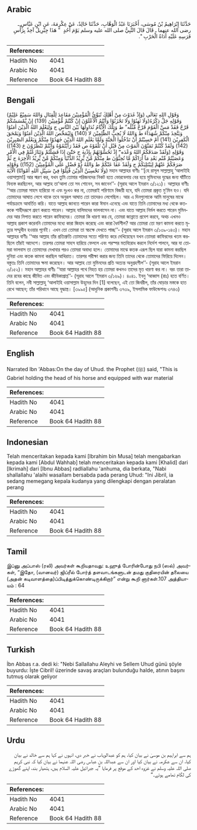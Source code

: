 ## Arabic


<div dir="rtl" lang="ar" style={{fontSize:'larger',backgroundColor:'#f8f9fa',padding:20}}>
حَدَّثَنَا إِبْرَاهِيمُ بْنُ مُوسَى، أَخْبَرَنَا عَبْدُ الْوَهَّابِ، حَدَّثَنَا خَالِدٌ، عَنْ عِكْرِمَةَ، عَنِ ابْنِ عَبَّاسٍ ـ رضى الله عنهما ـ قَالَ قَالَ النَّبِيُّ صلى الله عليه وسلم يَوْمَ أُحُدٍ ‏ "‏ هَذَا جِبْرِيلُ آخِذٌ بِرَأْسِ فَرَسِهِ عَلَيْهِ أَدَاةُ الْحَرْبِ ‏"‏‏.‏
</div>
<div style={{backgroundColor:'#f8f9fa',padding:20, marginBottom: 10}}><table> <thead> <tr> <th>References:</th> <th></th> </tr> </thead> <tbody><tr><td>Hadith No</td><td>4041</td></tr><tr><td>Arabic No</td><td>4041</td></tr><tr><td>Reference</td><td>Book 64 Hadith 88</td></tr></tbody></table></div>

## Bengali


<div dir="ltr" lang="bn" style={{fontSize:'larger',backgroundColor:'#f8f9fa',padding:20}}>
وَقَوْلِ اللهِ تَعَالَى (وَإِذْ غَدَوْتَ مِنْ أَهْلِكَ تُبَوِّئُ الْمُؤْمِنِيْنَ مَقَاعِدَ لِلْقِتَالِ وَاللهُ سَمِيْعٌ عَلِيْمٌ) وَقَوْلِهِ جَلَّ ذِكْرُهُ(وَلَا تَهِنُوْا وَلَا تَحْزَنُوْا وَأَنْتُمُ الْأَعْلَوْنَ إِنْ كُنْتُمْ مُّؤْمِنِيْنَ (139) إِنْ يَّمْسَسْكُمْ قَرْحٌ فَقَدْ مَسَّ الْقَوْمَ قَرْحٌ مِّثْلُه” ط وَتِلْكَ الْأَيَّامُ نُدَاوِلُهَا بَيْنَ النَّاسِ ج وَلِيَعْلَمَ اللهُ الَّذِيْنَ اٰمَنُوْا وَيَتَّخِذَ مِنْكُمْ شُهَدَآءَ ط وَاللهُ لَا يُحِبُّ الظّٰلِمِيْنَ لا (140) وَلِيُمَحِّصَ اللهُ الَّذِيْنَ اٰمَنُوْا وَيَمْحَقَ الْكٰفِرِيْنَ (141) أَمْ حَسِبْتُمْ أَنْ تَدْخُلُوا الْجَنَّةَ وَلَمَّا يَعْلَمِ اللهُ الَّذِيْنَ جٰهَدُوْا مِنْكُمْ وَيَعْلَمَ الصّٰبِرِيْنَ (142) وَلَقَدْ كُنْتُمْ تَمَنَّوْنَ الْمَوْتَ مِنْ قَبْلِ أَنْ تَلْقَوْهُ ص فَقَدْ رَأَيْتُمُوْهُ وَأَنْتُمْ تَنْظُرُوْنَ ع (143)) وَقَوْلِهِ (وَلَقَدْ صَدَقَكُمُ اللهُ وَعْدَه”ٓ إِذْ تَحُسُّوْنَهُمْ بِإِذْنِهٰ ج حَتّٰىٓ إِذَا فَشِلْتُمْ وَتَنَازَعْتُمْ فِي الْأَمْرِ وَعَصَيْتُمْ مِّنْم بَعْدِ مَآ أَرَاكُمْ مَّا تُحِبُّوْنَ ط مِنْكُمْ مَّنْ يُّرِيْدُ الدُّنْيَا وَمِنْكُمْ مَّنْ يُّرِيْدُ الْاٰخِرَةَ ج ثُمَّ صَرَفَكُمْ عَنْهُمْ لِيَبْتَلِيَكُمْ ج وَلَقَدْ عَفَا عَنْكُمْ ط وَاللهُ ذُوْ فَضْلٍ عَلَى الْمُؤْمِنِيْنَ (152)) وَقَوْلِهِ (وَلَا تَحْسِبَنَّ الَّذِيْنَ قُتِلُوْا فِيْ سَبِيْلِ اللهِ أَمْوَاتًا) الْآيَةَ মহান আল্লাহর বাণীঃ ‘‘[হে রাসূল সাল্লাল্লাহু ‘আলাইহি ওয়াসাল্লাম!] আর স্মরণ কর, যখন তুমি তোমার পরিজনদের নিকট হতে ভোরবেলায় বের হয়ে মুমিনদের যুদ্ধের জন্য ঘাঁটিতে বিন্যস্ত করছিলেন, আর আল্লাহ তা‘আলা তো সব শোনেন, সব জানেন’’- (সূরাহ আলে ইমরান ৩/১২১)। আল্লাহর বাণীঃ ‘‘আর তোমরা সাহস হারিয়ো না এবং দুঃখও কর না, তোমরাই পরিণামে বিজয়ী হবে, যদি তোমরা প্রকৃত মু’মিন হও। যদি তোমাদের আঘাত লেগে থাকে তবে অনুরূপ আঘাত তো তাদেরও লেগেছিল। আর এ দিনগুলোকে আমি মানুষের মাঝে পর্যায়ক্রমে আবর্তিত করি। যাতে আল্লাহ জানতে পারেন কারা ঈমান এনেছে এবং যাতে তিনি তোমাদের মধ্য থেকে কতককে শাহীদরূপে গ্রহণ করতে পারেন। আল্লাহ যালিমদের ভালবাসেন না। এবং যাতে আল্লাহ নির্মল করতে পারেন মুমিনদের আর নিপাত করতে পারেন কাফিরদের। তোমরা কি ধারণা কর যে, তোমরা জান্নাতে প্রবেশ করবে, অথচ এখনও আল্লাহ প্রকাশ করেননি তোমাদের মধ্যে কারা জিহাদ করেছে এবং কারা ধৈর্যশীল? আর তোমরা তো মরণ কামনা করতে মৃত্যুর সম্মুখীন হওয়ার পূর্বেই। এখন তো তোমরা তা স্বচক্ষে দেখতে পাচ্ছ’’- (সূরাহ আলে ইমরান ৩/১৩৯-১৪৩)। মহান আল্লাহর বাণীঃ ‘‘আর আল্লাহ তাঁর প্রতিশ্রুতি তোমাদের সত্যে পরিণত করে দেখিয়েছেন যখন তোমরা কাফিরদের খতম করছিলে তাঁরই আদেশে। তারপর তোমরা সাহস হারিয়ে ফেললে এবং পরস্পর মতবিরোধ করলে নির্দেশ পালনে, আর যা তোমরা ভালবাস তা তোমাদের দেখাবার পরও তোমরা অবাধ্য হলে। তোমাদের মাঝে কতক এরূপ ছিল যারা কামনা করছিল দুনিয়া এবং কতক কামনা করছিল আখিরাত। তারপর পরীক্ষা করার জন্য তিনি তাদের থেকে তোমাদের ফিরিয়ে দিলেন। বস্তুতঃ তিনি তোমাদের ক্ষমা করেছেন। আর আল্লাহ তো মুমিনদের প্রতি অত্যন্ত অনুগ্রহশীল’’- (সূরাহ আলে ইমরান ৩/১৫২)। মহান আল্লাহর বাণীঃ ‘‘যারা আল্লাহর পথে নিহত হয় তোমরা কখনও তাদের মৃত ধারণা কর না। বরং তারা তাদের রবের কাছে জীবিত এবং জীবিকাপ্রাপ্ত’’- (সূরাহ আলে ‘ইমরান ৩/১৬৯)। ৪০৪১. ইবনু ‘আব্বাস (রাঃ) হতে বর্ণিত। তিনি বলেন, নবী সাল্লাল্লাহু ‘আলাইহি ওয়াসাল্লাম উহূদের দিন [1] বলেছেন, এই তো জিবরীল, তাঁর ঘোড়ার মস্তকে হাত রেখে আছেন; তাঁর পরিধানে আছে যুদ্ধাস্ত্র। [৩৯৯৫] (আধুনিক প্রকাশনীঃ ৩৭৩৯, ইসলামিক ফাউন্ডেশনঃ ৩৭৪৩)
</div>
<div style={{backgroundColor:'#f8f9fa',padding:20, marginBottom: 10}}><table> <thead> <tr> <th>References:</th> <th></th> </tr> </thead> <tbody><tr><td>Hadith No</td><td>4041</td></tr><tr><td>Arabic No</td><td>4041</td></tr><tr><td>Reference</td><td>Book 64 Hadith 88</td></tr></tbody></table></div>

## English


<div dir="ltr" lang="en" style={{fontSize:'larger',backgroundColor:'#f8f9fa',padding:20}}>
Narrated Ibn 'Abbas:On the day of Uhud. the Prophet (ﷺ) said, "This is Gabriel holding the head of his horse and equipped with war material
</div>
<div style={{backgroundColor:'#f8f9fa',padding:20, marginBottom: 10}}><table> <thead> <tr> <th>References:</th> <th></th> </tr> </thead> <tbody><tr><td>Hadith No</td><td>4041</td></tr><tr><td>Arabic No</td><td>4041</td></tr><tr><td>Reference</td><td>Book 64 Hadith 88</td></tr></tbody></table></div>

## Indonesian


<div dir="ltr" lang="id" style={{fontSize:'larger',backgroundColor:'#f8f9fa',padding:20}}>
Telah menceritakan kepada kami [Ibrahim bin Musa] telah mengabarkan kepada kami [Abdul Wahhab] telah menceritakan kepada kami [Khalid] dari [Ikrimah] dari [Ibnu Abbas] radliallahu 'anhuma, dia berkata, "Nabi shallallahu 'alaihi wasallam bersabda pada perang Uhud: "Ini Jibril, ia sedang memegang kepala kudanya yang dilengkapi dengan peralatan perang
</div>
<div style={{backgroundColor:'#f8f9fa',padding:20, marginBottom: 10}}><table> <thead> <tr> <th>References:</th> <th></th> </tr> </thead> <tbody><tr><td>Hadith No</td><td>4041</td></tr><tr><td>Arabic No</td><td>4041</td></tr><tr><td>Reference</td><td>Book 64 Hadith 88</td></tr></tbody></table></div>

## Tamil


<div dir="ltr" lang="ta" style={{fontSize:'larger',backgroundColor:'#f8f9fa',padding:20}}>
இப்னு அப்பாஸ் (ரலி) அவர்கள் கூறியதாவது: உஹுத் போரின்போது நபி (ஸல்) அவர்கள், “இதோ, (வானவர்) ஜிப்ரீல் போர்த் தளவாடங்களுடன் தமது குதிரையின் தலையை (அதன் கடிவாளத்தை)ப்பிடித்துக்கொண்டிருக்கிறார்” என்று கூறி னார்கள்.107 அத்தியாயம் : 64
</div>
<div style={{backgroundColor:'#f8f9fa',padding:20, marginBottom: 10}}><table> <thead> <tr> <th>References:</th> <th></th> </tr> </thead> <tbody><tr><td>Hadith No</td><td>4041</td></tr><tr><td>Arabic No</td><td>4041</td></tr><tr><td>Reference</td><td>Book 64 Hadith 88</td></tr></tbody></table></div>

## Turkish


<div dir="ltr" lang="tr" style={{fontSize:'larger',backgroundColor:'#f8f9fa',padding:20}}>
İbn Abbas r.a. dedi ki: "Nebi Sallallahu Aleyhi ve Sellem Uhud günü şöyle buyurdu: İşte Cibril! üzerinde savaş araçları bulunduğu halde, atının başını tutmuş olarak geliyor
</div>
<div style={{backgroundColor:'#f8f9fa',padding:20, marginBottom: 10}}><table> <thead> <tr> <th>References:</th> <th></th> </tr> </thead> <tbody><tr><td>Hadith No</td><td>4041</td></tr><tr><td>Arabic No</td><td>4041</td></tr><tr><td>Reference</td><td>Book 64 Hadith 88</td></tr></tbody></table></div>

## Urdu


<div dir="rtl" lang="ur" style={{fontSize:'larger',backgroundColor:'#f8f9fa',padding:20}}>
ہم سے ابراہیم بن موسیٰ نے بیان کیا، ہم کو عبدالوہاب نے خبر دی، انہوں نے کہا ہم سے خالد نے بیان کیا، ان سے عکرمہ نے بیان کیا اور ان سے عبداللہ بن عباس رضی اللہ عنہما نے بیان کیا کہ نبی کریم صلی اللہ علیہ وسلم نے غزوہ احد کے موقع پر فرمایا ”یہ جبرائیل علیہ السلام ہیں، ہتھیار بند، اپنے گھوڑے کی لگام تھامے ہوئے۔“
</div>
<div style={{backgroundColor:'#f8f9fa',padding:20, marginBottom: 10}}><table> <thead> <tr> <th>References:</th> <th></th> </tr> </thead> <tbody><tr><td>Hadith No</td><td>4041</td></tr><tr><td>Arabic No</td><td>4041</td></tr><tr><td>Reference</td><td>Book 64 Hadith 88</td></tr></tbody></table></div>